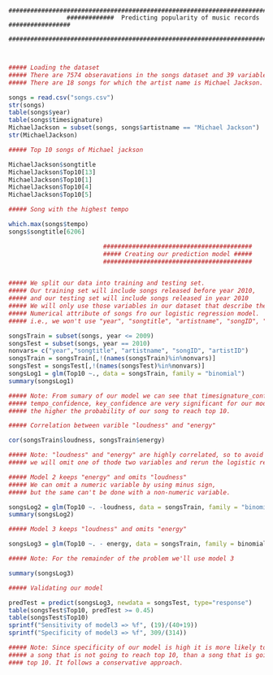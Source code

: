            
                    ########################################################################
                    #############  Predicting popularity of music records  #################
                    ########################################################################
                    
                    
```r
##### Loading the dataset
##### There are 7574 obseravations in the songs dataset and 39 variables.
##### There are 18 songs for which the artist name is Michael Jackson.

songs = read.csv("songs.csv")
str(songs)
table(songs$year)
table(songs$timesignature)
MichaelJackson = subset(songs, songs$artistname == "Michael Jackson")
str(MichaelJackson)
```

```r
##### Top 10 songs of Michael jackson

MichaelJackson$songtitle
MichaelJackson$Top10[13]
MichaelJackson$Top10[1]
MichaelJackson$Top10[4]
MichaelJackson$Top10[5]
```

```r
##### Song with the highest tempo

which.max(songs$tempo)
songs$songtitle[6206]
```

```r
                          #########################################    
                          ##### Creating our prediction model #####
                          #########################################


##### We split our data into training and testing set.
##### Our training set will include songs released before year 2010,
##### and our testing set will include songs released in year 2010
##### We will only use those variables in our dataset that describe the
##### Numerical attribute of songs fro our logistic regression model.
##### i.e., we won't use "year", "songtitle", "artistname", "songID", "artistID".

songsTrain = subset(songs, year <= 2009)
songsTest = subset(songs, year == 2010)
nonvars= c("year","songtitle", "artistname", "songID", "artistID")
songsTrain = songsTrain[,!(names(songsTrain)%in%nonvars)]
songsTest = songsTest[,!(names(songsTest)%in%nonvars)]
songsLog1 = glm(Top10 ~., data = songsTrain, family = "binomial")
summary(songsLog1)

##### Note: From sumary of our model we can see that timesignature_confidence,
##### tempo_confidence, key_confidence are very significant for our model, the higher they are
##### the higher the probability of our song to reach top 10.
```

```r
##### Correlation between varible "loudness" and "energy"

cor(songsTrain$loudness, songsTrain$energy)

##### Note: "loudness" and "energy" are highly correlated, so to avoid this issue
##### we will omit one of thode two variables and rerun the logistic regression.
```

```r
##### Model 2 keeps "energy" and omits "loudness"
##### We can omit a numeric variable by using minus sign,
##### but the same can't be done with a non-numeric variable.

songsLog2 = glm(Top10 ~. -loudness, data = songsTrain, family = "binomial")
summary(songsLog2)
```
```r
##### Model 3 keeps "loudness" and omits "energy"

songsLog3 = glm(Top10 ~. - energy, data = songsTrain, family = binomial)

##### Note: For the remainder of the problem we'll use model 3

summary(songsLog3)
```

```r
##### Validating our model 

predTest = predict(songsLog3, newdata = songsTest, type="response")
table(songsTest$Top10, predTest >= 0.45)
table(songsTest$Top10)
sprintf("Sensitivity of model3 => %f", (19)/(40+19))
sprintf("Specificity of model3 => %f", 309/(314))

##### Note: Since specificity of our model is high it is more likely to predict 
##### a song that is not going to reach top 10, than a song that is going to reach
#### top 10. It follows a conservative approach.
```

